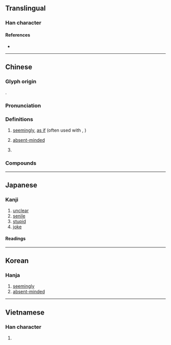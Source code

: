 {{character info}}
==Translingual==

===Han character===
{{Han char|rn=61|rad=心|as=06|sn=9|four=99011|canj=PFMU|ids=⿰忄光}}

====References====
* {{Han ref|kx=0384.030|dkj=10546|dj=0714.210|hdz=42295.040|uh=604D|ud=24653|bh=ABE9|bd=44009}}

----

==Chinese==
{{zh-forms|alt=怳}}

===Glyph origin===
{{Han etym}}
{{Han compound|忄|光|ls=psc|c1=s|c2=p|t1=heart}}.

===Pronunciation===
{{zh-pron
|m=huǎng
|c=fong2
|h=pfs=fóng
|mn=hóng/tw:hóaⁿ
|mn_note=hóng - literary; hóaⁿ - vernacular
|w=2huaan
|mc=y
|oc=y
|cat=adv,a
}}

===Definitions===
{{zh-hanzi}}

# [[seemingly]], [[as if]] (often used with {{zh-l|如}}, {{zh-l|若}})
#: {{zh-x|恍如 夢境|as if in a dream}}
# [[absent-minded]]
#: {{zh-x|恍狂|delirious}}
# {{n-g|Used in}} {{zh-l|恍惚}}

===Compounds===
{{zh-der|心神恍惚|心緒恍惚|恍如|恍如隔世|恍忽|恍恍|恍恍忽忽|恍惚|恍然|恍然大悟|恍若|恍若隔世|惚恍|愴恍|朦朧恍惚|神思恍惚|神情恍惚|精神恍惚|迷離倘恍|惝恍|恍惘}}

----

==Japanese==

===Kanji===
{{ja-kanji|grade=|rs=心06}}

# [[unclear]]
# [[senile]]
# [[stupid]]
# [[joke]]

====Readings====
{{ja-readings
|goon=こう<くわう
|kanon=こう<くわう
|kun=ほの-か, とぼ-ける, ほ-れる, うっとりする, くらい
}}

----

==Korean==

===Hanja===
{{ko-hanja|hangeul=황|eumhun=|rv=|mr=hwang|y=hwang}}

# [[seemingly]]
# [[absent-minded]]

----

==Vietnamese==

===Han character===
{{vi-readings|reading=hoảng, đoảng|rs=心06}}

# {{rfdef|vi|sort=心06}}